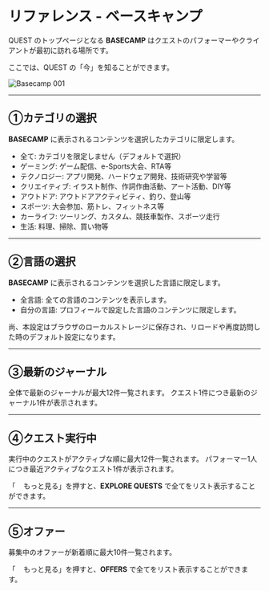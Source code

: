 # リファレンス - ベースキャンプ

QUEST のトップページとなる **BASECAMP** はクエストのパフォーマーやクライアントが最初に訪れる場所です。

ここでは、QUEST の「今」を知ることができます。

![Basecamp 001](/user-manual/ja/reference/basecamp-001.png)

---

## ①カテゴリの選択

**BASECAMP** に表示されるコンテンツを選択したカテゴリに限定します。

- 全て: カテゴリを限定しません（デフォルトで選択）
- ゲーミング: ゲーム配信、e-Sports大会、RTA等
- テクノロジー: アプリ開発、ハードウェア開発、技術研究や学習等
- クリエイティブ: イラスト制作、作詞作曲活動、アート活動、DIY等
- アウトドア: アウトドアアクティビティ、釣り、登山等
- スポーツ: 大会参加、筋トレ、フィットネス等
- カーライフ: ツーリング、カスタム、競技車製作、スポーツ走行
- 生活: 料理、掃除、買い物等

---

## ②言語の選択

**BASECAMP** に表示されるコンテンツを選択した言語に限定します。

- 全言語: 全ての言語のコンテンツを表示します。
- 自分の言語: プロフィールで設定した言語のコンテンツに限定します。

尚、本設定はブラウザのローカルストレージに保存され、リロードや再度訪問した時のデフォルト設定になります。

---

## ③最新のジャーナル

全体で最新のジャーナルが最大12件一覧されます。
クエスト1件につき最新のジャーナル1件が表示されます。

---

## ④クエスト実行中

実行中のクエストがアクティブな順に最大12件一覧されます。
パフォーマー1人につき最近アクティブなクエスト1件が表示されます。

「<img src="/user-manual/search-solid.svg" className="inline" height="12" /> もっと見る」を押すと、**EXPLORE QUESTS** で全てをリスト表示することができます。

---

## ⑤オファー

募集中のオファーが新着順に最大10件一覧されます。

「<img src="/user-manual/search-solid.svg" className="inline" height="12" /> もっと見る」を押すと、**OFFERS** で全てをリスト表示することができます。

